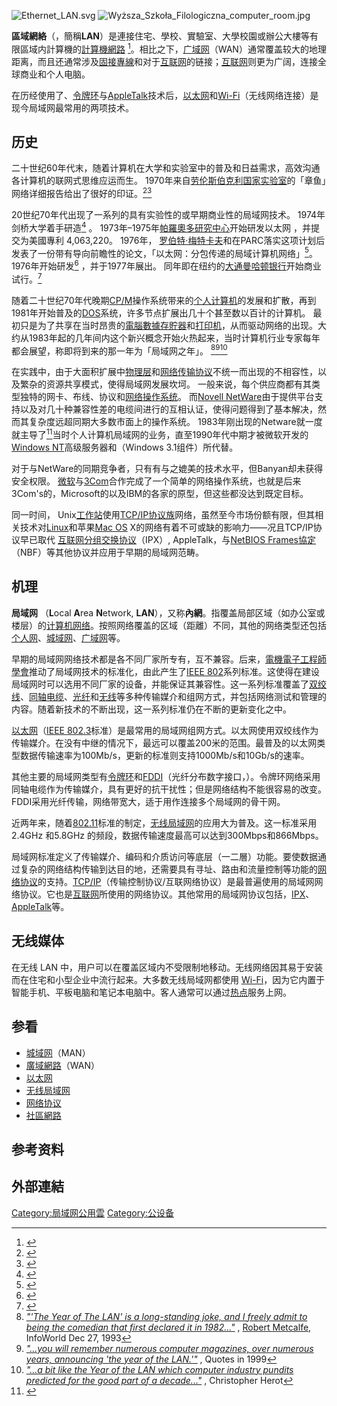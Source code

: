 {{noteTA
|G1=IT
}}
{{區域網絡}}
[[File:Ethernet_LAN.svg|right]]
[[File:Wyższa_Szkoła_Filologiczna_computer_room.jpg|right]]

'''區域網絡'''（{{Lang-en|'''L'''ocal '''A'''rea '''N'''etwork}}，簡稱'''LAN'''）是連接住宅、學校、實驗室、大學校園或辦公大樓等有限區域内計算機的[[計算機網路|計算機網路]] <ref>{{cite book |author=Gary A. Donahue |title=Network Warrior |url=https://archive.org/details/networkwarrior00dona_435 |publisher=O'Reilly |date=June 2007 |page=[https://archive.org/details/networkwarrior00dona_435/page/n22 5]}}</ref>。相比之下，[[广域网|广域网]]（WAN）通常覆盖较大的地理距离，而且还通常涉及[[固接專線|固接專線]]和对于[[互联网|互联网]]的链接；[[互联网|互联网]]则更为广阔，连接全球商业和个人电脑。

在历经使用了{{tsl|en|ARCNET|链式局域网}}、[[令牌环|令牌环]]与[[AppleTalk|AppleTalk]]技术后，[[以太网|以太网]]和[[Wi-Fi|Wi-Fi]]（无线网络连接）是现今局域网最常用的两项技术。

==历史==

二十世纪60年代末，随着计算机在大学和实验室中的普及和日益需求，高效沟通各计算机的联网式思维应运而生。 1970年来自[[劳伦斯伯克利国家实验室|劳伦斯伯克利国家实验室]]的「章鱼」网络详细报告给出了很好的印证。<ref>{{cite web|url=http://www.rogerdmoore.ca/PS/OCTOA/OCTO.html |title=Octopus: The Lawrence Radiation Laboratory Network |author=Samuel F. Mendicino |publisher=Rogerdmoore.ca |date=1970-12-01 |archiveurl=https://www.webcitation.org/5tP07Xoec?url=http://www.rogerdmoore.ca/PS/OCTOA/OCTO.html |archivedate=2010-10-11 |deadurl=yes |df= }}</ref><ref>{{cite journal |osti=4045588 |title=THE LAWRENCE RADIATION LABORATORY OCTOPUS |work=Courant symposium series on networks |date=29 Nov 1970 |publisher=Osti.gov}}</ref>

20世纪70年代出现了一系列的具有实验性的或早期商业性的局域网技术。 1974年剑桥大学着手研造{{tsl|en|Cambridge Ring (computer network)|剑桥环}}<ref>{{cite web|url=http://www.cl.cam.ac.uk/conference/EDSAC99/history.html |title=A brief informal history of the Computer Laboratory |publisher=University of Cambridge |date=20 December 2001 |archiveurl=https://www.webcitation.org/5tP0nKIlL?url=http://www.cl.cam.ac.uk/conference/EDSAC99/history.html |archivedate=11 October 2010 |deadurl=no |df= }}</ref> 。 1973年–1975年[[帕羅奧多研究中心|帕羅奧多研究中心]]开始研发以太网 ，并提交为{{US patent|4063220}}美國專利 4,063,220。 1976年， [[罗伯特·梅特卡夫|罗伯特·梅特卡夫]]和{{tsl|en|David Boggs|大卫·博格斯}}在PARC落实这项计划后发表了一份带有导向前瞻性的论文，「以太网：分包传递的局域计算机网络」<ref>{{cite web |url=http://www.acm.org/classics/apr96/ |title=Ethernet: Distributed Packet-Switching For Local Computer Networks |publisher=Acm.org |date= |accessdate=2010-10-11 |deadurl=yes |archiveurl=https://web.archive.org/web/20070807213308/http://www.acm.org/classics/apr96/ |archivedate=2007-08-07 }}</ref>。 1976年{{tsl|en|Datapoint|Datapoint公司}}开始研发{{tsl|en|ARCNET|链式局域网}}<ref>{{cite web|url=http://www.arcnet.com/resources/HistoryATA.pdf |title=ARCNET Timeline |publisher=ARCNETworks magazine |date=Fall 1998 |archiveurl=https://www.webcitation.org/5tP1JOSj5?url=http://www.arcnet.com/resources/HistoryATA.pdf |archivedate=2010-10-11 |deadurl=yes |df= }}</ref> ，并于1977年展出。 同年即在纽约的[[大通曼哈顿银行|大通曼哈顿银行]]开始商业试行。<ref>{{cite web |author=Lamont Wood |url=http://www.computerworld.com/article/2538907/networking/the-lan-turns-30--but-will-it-reach-40-.html |title=The LAN turns 30, but will it reach 40? |publisher=Computerworld.com |date=2008-01-31 |accessdate=2016-06-02 |archive-date=2016-06-30 |archive-url=https://web.archive.org/web/20160630130355/http://www.computerworld.com/article/2538907/networking/the-lan-turns-30--but-will-it-reach-40-.html |dead-url=no }}</ref>

随着二十世纪70年代晚期[[CP/M|CP/M]]操作系统带来的[[个人计算机|个人计算机]]的发展和扩散，再到1981年开始普及的[[DOS|DOS]]系统，许多节点扩展出几十个甚至数以百计的计算机。 最初只是为了共享在当时昂贵的[[電腦數據存貯器|電腦數據存貯器]]和[[打印机|打印机]]，从而驱动网络的出现。大约从1983年起的几年间内这个新兴概念开始火热起来，当时计算机行业专家每年都会展望，称即将到来的那一年为「局域网之年」。
<ref>[https://books.google.com/books?id=FzsEAAAAMBAJ&pg=PA45&lpg=PA45&dq=%E2%80%9Cthe+year+of+the+LAN%E2%80%9D+bogus&source=bl&ots=hGEgb2Ekvc&sig=y6XBt_XvpiQlq-kmVwUSRoYUCe8&hl=en&ei=6YlnTcCmNIjksQP9-tymBA&sa=X&oi=book_result&ct=result&resnum=1&ved=0CBgQ6AEwAA#v=onepage&q&f=false ''"'The Year of The LAN' is a long-standing joke, and I freely admit to being the comedian that first declared it in 1982..."''] {{Wayback|url=https://books.google.com/books?id=FzsEAAAAMBAJ&pg=PA45&lpg=PA45&dq=%E2%80%9Cthe+year+of+the+LAN%E2%80%9D+bogus&source=bl&ots=hGEgb2Ekvc&sig=y6XBt_XvpiQlq-kmVwUSRoYUCe8&hl=en&ei=6YlnTcCmNIjksQP9-tymBA&sa=X&oi=book_result&ct=result&resnum=1&ved=0CBgQ6AEwAA#v=onepage&q&f=false |date=20180622193120 }}, [[罗伯特·梅特卡夫|Robert Metcalfe]], InfoWorld Dec 27, 1993</ref><ref>[http://www.ibiblio.org/java/quotes1999.html ''"...you will remember numerous computer magazines, over numerous years, announcing 'the year of the LAN.'"''] {{Wayback|url=http://www.ibiblio.org/java/quotes1999.html |date=20160414043142 }}, Quotes in 1999</ref><ref>[http://herot.typepad.com/cherot/2010/10/connected-health-symposium.html ''"...a bit like the Year of the LAN which computer industry pundits predicted for the good part of a decade..."''] {{Wayback|url=http://herot.typepad.com/cherot/2010/10/connected-health-symposium.html |date=20170702134539 }}, Christopher Herot</ref>

在实践中，由于大面积扩展中[[物理层|物理层]]和[[网络传输协议|网络传输协议]]不统一而出现的不相容性，以及繁杂的资源共享模式，使得局域网发展坎坷。 一般来说，每个供应商都有其类型独特的网卡、布线、协议和[[网络操作系统|网络操作系统]]。 而[[Novell_NetWare|Novell NetWare]]由于提供平台支持以及对几十种兼容性差的电缆间进行的互相认证，使得问题得到了基本解决，然而其复杂度远超同期大多数市面上的操作系统。 1983年刚出现的Netware就一度就主导了<ref>{{cite web|url=http://guide.sbanetweb.com/press/varbiz07116001.html |title=Has Microsoft Ever Read the History Books? |publisher=VARBusiness |author=Wayne Spivak |date=2001-07-13 |archiveurl=https://www.webcitation.org/5tP23vwBy?url=http://guide.sbanetweb.com/press/varbiz07116001.html |archivedate=2010-10-11 |deadurl=yes |df= }}</ref>当时个人计算机局域网的业务，直至1990年代中期才被微软开发的[[Windows_NT|Windows NT]]高级服务器和{{tsl|en|Windows for Workgroups|Windows工作组}}（Windows 3.1组件）所代替。

对于与NetWare的同期竞争者，只有{{tsl|en|Banyan Vines|Banyan Vines}}有与之媲美的技术水平，但Banyan却未获得安全权限。 [[微软|微软]]与[[3Com|3Com]]合作完成了一个简单的网络操作系统，也就是后来3Com's的{{tsl|en|3+Share|3+Share}}，Microsoft的{{tsl|en|LAN Manager|LAN Manager}}以及IBM的{{tsl|en|LAN Server|LAN Server}}各家的原型，但这些都没达到既定目标。

同一时间， Unix[[工作站|工作站]]使用[[TCP/IP协议族|TCP/IP协议族]]网络，虽然至今市场份额有限，但其相关技术对[[Linux|Linux]]和苹果[[Mac_OS|Mac OS]] X的网络有着不可或缺的影响力——况且TCP/IP协议早已取代 [[互联网分组交换协议|互联网分组交换协议]]（IPX）, AppleTalk，与[[NetBIOS_Frames協定|NetBIOS Frames協定]]（NBF）等其他协议并应用于早期的局域网范畴。

==机理==

'''局域网'''<!--台灣地區通常稱作'''區域網路'''-->（'''L'''ocal '''A'''rea '''N'''etwork, '''LAN'''），又称'''內網'''。指覆盖局部区域（如办公室或楼层）的[[计算机网络|计算机网络]]。按照网络覆盖的区域（距離）不同，其他的网络类型还包括[[个人网|个人网]]、[[城域网|城域网]]、[[广域网|广域网]]等。{{来源请求}}

早期的局域网网络技术都是各不同厂家所专有，互不兼容。后来，[[電機電子工程師學會|電機電子工程師學會]]推动了局域网技术的标准化，由此产生了[[IEEE_802|IEEE 802]]系列标准。这使得在建设局域网时可以选用不同厂家的设备，并能保证其兼容性。这一系列标准覆盖了[[双绞线|双绞线]]、[[同轴电缆|同轴电缆]]、[[光纤|光纤]]和[[无线局域网|无线]]等多种传输媒介和组网方式，并包括网络测试和管理的内容。随着新技术的不断出现，这一系列标准仍在不断的更新变化之中。

[[以太网|以太网]]（[[IEEE_802.3|IEEE 802.3]]标准）是最常用的局域网组网方式。以太网使用双绞线作为传输媒介。在没有中继的情况下，最远可以覆盖200米的范围。最普及的以太网类型数据传输速率为100Mb/s，更新的标准则支持1000Mb/s和10Gb/s的速率。

其他主要的局域网类型有[[令牌环|令牌环]]和[[光纤分布式数据接口|FDDI]]（光纤分布数字接口，{{tsl|en|IEEE 802.8||IEEE 802.8}}）。令牌环网络采用同轴电缆作为传输媒介，具有更好的抗干扰性；但是网络结构不能很容易的改变。FDDI采用光纤传输，网络带宽大，适于用作连接多个局域网的骨干网。

近两年来，随着[[IEEE_802.11|802.11]]标准的制定，[[无线局域网|无线局域网]]的应用大为普及。这一标准采用2.4GHz 和5.8GHz 的频段，数据传输速度最高可以达到300Mbps和866Mbps。

局域网标准定义了传输媒介、编码和介质访问等底层（一二層）功能。要使数据通过复杂的网络结构传输到达目的地，还需要具有寻址、路由和流量控制等功能的[[网络协议|网络协议]]的支持。[[TCP/IP协议族|TCP/IP]]（传输控制协议/互联网络协议）是最普遍使用的局域网网络协议。它也是[[互联网|互联网]]所使用的网络协议。其他常用的局域网协议包括，[[互联网分组交换协议|IPX]]、[[AppleTalk|AppleTalk]]等。

== 无线媒体 ==
在无线 LAN 中，用户可以在覆盖区域内不受限制地移动。无线网络因其易于安装而在住宅和小型企业中流行起来。大多数无线局域网都使用 [[Wi-Fi|Wi-Fi]]，因为它内置于智能手机、平板电脑和笔记本电脑中。客人通常可以通过[[热点_(Wi-Fi)|热点]]服务上网。

== 参看 ==
*[[城域网|城域网]]（MAN）
* [[广域网|廣域網路]]（WAN）
* [[以太网|以太网]]
* [[无线局域网|无线局域网]]
* [[网络协议|网络协议]]
*[[社區網路|社區網路]]

==参考资料==
{{reflist}}
== 外部連結 ==
{{Authority control}}
[[Category:局域网公用雲|Category:局域网公用雲]]
[[Category:公设备|Category:公设备]]
